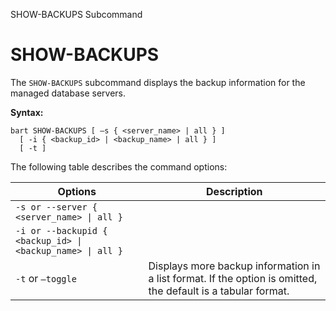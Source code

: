 <div class="index">

SHOW-BACKUPS Subcommand

</div>

# SHOW-BACKUPS

The `SHOW-BACKUPS` subcommand displays the backup information for the managed database servers.

**Syntax:**

``` text
bart SHOW-BACKUPS [ –s { <server_name> | all } ]
  [ -i { <backup_id> | <backup_name> | all } ]
  [ -t ]
```

The following table describes the command options:

| Options                                                    | Description                                                                                                                                                                                                                                                                                                                                                                                                                                                           |
| ---------------------------------------------------------- | --------------------------------------------------------------------------------------------------------------------------------------------------------------------------------------------------------------------------------------------------------------------------------------------------------------------------------------------------------------------------------------------------------------------------------------------------------------------- |
| `-s or --server { <server_name> \| all }`                  | | `<server_name>` is the name of the database server whose backup information is to be displayed. | If `all` is specified or if the option is omitted, the backup information for all database servers is displayed with the exception as described by the following note: | If `SHOW-BACKUPS` is invoked while the BART `BACKUP` subcommand is in progress, backups affected by the backup process are shown in progress status in the displayed backup information. |
| `-i or --backupid { <backup_id> \| <backup_name> \| all }` | | `<backup_id>` is a backup identifier and `<backup_name>` is the user-defined alphanumeric name for the backup. | If `all` is specified or if the option is omitted, all backup information for the relevant database server is displayed.                                                                                                                                                                                                                           |
| `-t` or `–toggle`                                          | Displays more backup information in a list format. If the option is omitted, the default is a tabular format.                                                                                                                                                                                                                                                                                                                                                         |
